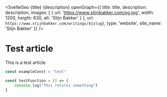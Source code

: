 <script>

const title="A test article"
const description="A test article description"
const slug="test-article"
</script>

<SvelteSeo
	{title}
	{description}
	openGraph={{
		title: title,
		description: description,
		images: [
			{
				url: 'https://www.stijnbakker.com/og.jpg',
				width: 1200,
				height: 630,
				alt: 'Stijn Bakker'
			}
		],
		url: `https://www.stijnbakker.com/writings/${slug}`,
		type: 'website',
		site_name: 'Stijn Bakker'
	}}
/>

# Test article
This is a test article

``` javascript
const exampleConst = "test"

const testFunction = () => {
    console.log("This returns something")
}
```